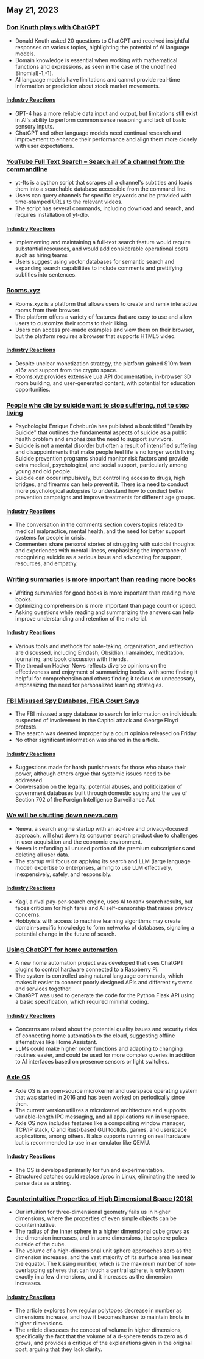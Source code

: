 

<CallToAction />

<Steps>

## May 21, 2023

### [Don Knuth plays with ChatGPT](https://cs.stanford.edu/~knuth/chatGPT20.txt)

- Donald Knuth asked 20 questions to ChatGPT and received insightful responses on various topics, highlighting the potential of AI language models.
- Domain knowledge is essential when working with mathematical functions and expressions, as seen in the case of the undefined Binomial[-1,-1].
- AI language models have limitations and cannot provide real-time information or prediction about stock market movements.

#### [Industry Reactions](http://news.ycombinator.com/item?id=36012360)

- GPT-4 has a more reliable data input and output, but limitations still exist in AI's ability to perform common sense reasoning and lack of basic sensory inputs.
- ChatGPT and other language models need continual research and improvement to enhance their performance and align them more closely with user expectations.

### [YouTube Full Text Search – Search all of a channel from the commandline](https://github.com/NotJoeMartinez/yt-fts)

- yt-fts is a python script that scrapes all a channel's subtitles and loads them into a searchable database accessible from the command line.
- Users can query channels for specific keywords and be provided with time-stamped URLs to the relevant videos.
- The script has several commands, including download and search, and requires installation of yt-dlp.

#### [Industry Reactions](http://news.ycombinator.com/item?id=36009774)

- Implementing and maintaining a full-text search feature would require substantial resources, and would add considerable operational costs such as hiring teams
- Users suggest using vector databases for semantic search and expanding search capabilities to include comments and prettifying subtitles into sentences.

### [Rooms.xyz](https://rooms.xyz/)

- Rooms.xyz is a platform that allows users to create and remix interactive rooms from their browser.
- The platform offers a variety of features that are easy to use and allow users to customize their rooms to their liking.
- Users can access pre-made examples and view them on their browser, but the platform requires a browser that supports HTML5 video.

#### [Industry Reactions](http://news.ycombinator.com/item?id=36009430)

- Despite unclear monetization strategy, the platform gained $10m from a16z and support from the crypto space.
- Rooms.xyz provides extensive Lua API documentation, in-browser 3D room building, and user-generated content, with potential for education opportunities.

### [People who die by suicide want to stop suffering, not to stop living](https://english.elpais.com/science-tech/2023-05-20/psychologist-enrique-echeburua-people-who-die-by-suicide-want-to-stop-suffering-not-to-stop-living.html)

- Psychologist Enrique Echeburúa has published a book titled "Death by Suicide" that outlines the fundamental aspects of suicide as a public health problem and emphasizes the need to support survivors.
- Suicide is not a mental disorder but often a result of intensified suffering and disappointments that make people feel life is no longer worth living. Suicide prevention programs should monitor risk factors and provide extra medical, psychological, and social support, particularly among young and old people.
- Suicide can occur impulsively, but controlling access to drugs, high bridges, and firearms can help prevent it. There is a need to conduct more psychological autopsies to understand how to conduct better prevention campaigns and improve treatments for different age groups.

#### [Industry Reactions](http://news.ycombinator.com/item?id=36010975)

- The conversation in the comments section covers topics related to medical malpractice, mental health, and the need for better support systems for people in crisis.
- Commenters share personal stories of struggling with suicidal thoughts and experiences with mental illness, emphasizing the importance of recognizing suicide as a serious issue and advocating for support, resources, and empathy.

### [Writing summaries is more important than reading more books](https://www.andreasfragner.com/writing/writing-summaries)

- Writing summaries for good books is more important than reading more books.
- Optimizing comprehension is more important than page count or speed.
- Asking questions while reading and summarizing the answers can help improve understanding and retention of the material.

#### [Industry Reactions](http://news.ycombinator.com/item?id=36011599)

- Various tools and methods for note-taking, organization, and reflection are discussed, including Emdash, Obsidian, llamaindex, meditation, journaling, and book discussion with friends.
- The thread on Hacker News reflects diverse opinions on the effectiveness and enjoyment of summarizing books, with some finding it helpful for comprehension and others finding it tedious or unnecessary, emphasizing the need for personalized learning strategies.

### [FBI Misused Spy Database, FISA Court Says](https://www.wsj.com/articles/fbi-improperly-searched-spy-database-for-information-on-americans-court-says-2f12bcd)

- The FBI misused a spy database to search for information on individuals suspected of involvement in the Capitol attack and George Floyd protests.
- The search was deemed improper by a court opinion released on Friday.
- No other significant information was shared in the article.

#### [Industry Reactions](http://news.ycombinator.com/item?id=36011550)

- Suggestions made for harsh punishments for those who abuse their power, although others argue that systemic issues need to be addressed
- Conversation on the legality, potential abuses, and politicization of government databases built through domestic spying and the use of Section 702 of the Foreign Intelligence Surveillance Act

### [We will be shutting down neeva.com](https://neeva.com/blog/may-announcement)

- Neeva, a search engine startup with an ad-free and privacy-focused approach, will shut down its consumer search product due to challenges in user acquisition and the economic environment.
- Neeva is refunding all unused portion of the premium subscriptions and deleting all user data.
- The startup will focus on applying its search and LLM (large language model) expertise to enterprises, aiming to use LLM effectively, inexpensively, safely, and responsibly.

#### [Industry Reactions](http://news.ycombinator.com/item?id=36013783)

- Kagi, a rival pay-per-search engine, uses AI to rank search results, but faces criticism for high fares and AI self-censorship that raises privacy concerns.
- Hobbyists with access to machine learning algorithms may create domain-specific knowledge to form networks of databases, signaling a potential change in the future of search.

### [Using ChatGPT for home automation](https://www.atomic14.com/2023/05/14/is-this-the-future-of-home-automation.html)

- A new home automation project was developed that uses ChatGPT plugins to control hardware connected to a Raspberry Pi.
- The system is controlled using natural language commands, which makes it easier to connect poorly designed APIs and different systems and services together.
- ChatGPT was used to generate the code for the Python Flask API using a basic specification, which required minimal coding.

#### [Industry Reactions](http://news.ycombinator.com/item?id=36013571)

- Concerns are raised about the potential quality issues and security risks of connecting home automation to the cloud, suggesting offline alternatives like Home Assistant.
- LLMs could make higher order functions and adapting to changing routines easier, and could be used for more complex queries in addition to AI interfaces based on presence sensors or light switches.

### [Axle OS](https://axleos.com/)

- Axle OS is an open-source microkernel and userspace operating system that was started in 2016 and has been worked on periodically since then.
- The current version utilizes a microkernel architecture and supports variable-length IPC messaging, and all applications run in userspace.
- Axle OS now includes features like a compositing window manager, TCP/IP stack, C and Rust-based GUI toolkits, games, and userspace applications, among others. It also supports running on real hardware but is recommended to use in an emulator like QEMU.

#### [Industry Reactions](http://news.ycombinator.com/item?id=36008526)

- The OS is developed primarily for fun and experimentation.
- Structured patches could replace /proc in Linux, eliminating the need to parse data as a string.

### [Counterintuitive Properties of High Dimensional Space (2018)](https://marckhoury.github.io/blog/counterintuitive-properties-of-high-dimensional-space/)

- Our intuition for three-dimensional geometry fails us in higher dimensions, where the properties of even simple objects can be counterintuitive.
- The radius of the inner sphere in a higher dimensional cube grows as the dimension increases, and in some dimensions, the sphere pokes outside of the cube.
- The volume of a high-dimensional unit sphere approaches zero as the dimension increases, and the vast majority of its surface area lies near the equator. The kissing number, which is the maximum number of non-overlapping spheres that can touch a central sphere, is only known exactly in a few dimensions, and it increases as the dimension increases.

#### [Industry Reactions](http://news.ycombinator.com/item?id=36009667)

- The article explores how regular polytopes decrease in number as dimensions increase, and how it becomes harder to maintain knots in higher dimensions.
- The article discusses the concept of volume in higher dimensions, specifically the fact that the volume of a d-sphere tends to zero as d grows, and provides a critique of the explanations given in the original post, arguing that they lack clarity.

</Steps>
